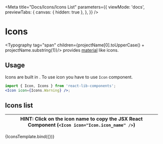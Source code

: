 
<Meta
  title="Docs/Icons/Icons List"
  parameters={{
    viewMode: 'docs',
    previewTabs: {
      canvas: { hidden: true },
    },
  }}
/>

# Icons

&#x200B;<Typography tag="span" children={projectName[0].toUpperCase() + projectName.substring(1)}/> provides [material](https://fonts.google.com/icons) like icons.

## Usage

Icons are built in <Typography tag="span" children={projectName}/>. To use icon you have to use <LinkTo kind="icon--page">`Icon`</LinkTo> component.

```jsx
import { Icon, Icons } from 'react-lib-components';
<Icon icon={Icons.Warning} />;
```

## Icons list

| HINT: Click on the icon name to copy the JSX React Component (<code>&lt;Icon icon="Icon.icon_name" /&gt;</code>) |
| ---------------------------------------------------------------------------------------------------------------- |

<Canvas>
  <Story name="Icons List">{IconsTemplate.bind({})}</Story>
</Canvas>
